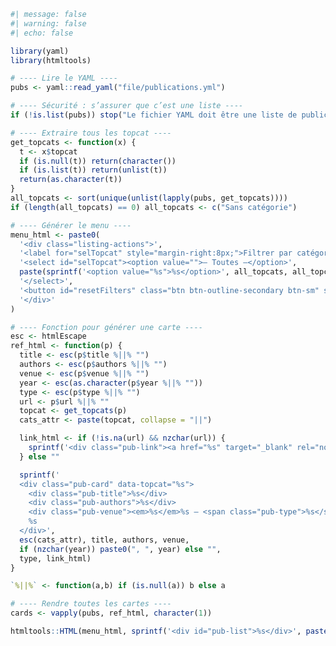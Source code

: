 ```{r}
#| message: false
#| warning: false
#| echo: false

library(yaml)
library(htmltools)

# ---- Lire le YAML ----
pubs <- yaml::read_yaml("file/publications.yml")

# ---- Sécurité : s’assurer que c’est une liste ----
if (!is.list(pubs)) stop("Le fichier YAML doit être une liste de publications (avec des - au début).")

# ---- Extraire tous les topcat ----
get_topcats <- function(x) {
  t <- x$topcat
  if (is.null(t)) return(character())
  if (is.list(t)) return(unlist(t))
  return(as.character(t))
}
all_topcats <- sort(unique(unlist(lapply(pubs, get_topcats))))
if (length(all_topcats) == 0) all_topcats <- c("Sans catégorie")

# ---- Générer le menu ----
menu_html <- paste0(
  '<div class="listing-actions">',
  '<label for="selTopcat" style="margin-right:8px;">Filtrer par catégorie :</label>',
  '<select id="selTopcat"><option value="">— Toutes —</option>',
  paste(sprintf('<option value="%s">%s</option>', all_topcats, all_topcats), collapse = ""),
  '</select>',
  '<button id="resetFilters" class="btn btn-outline-secondary btn-sm" style="margin-left:8px;">Réinitialiser</button>',
  '</div>'
)

# ---- Fonction pour générer une carte ----
esc <- htmlEscape
ref_html <- function(p) {
  title <- esc(p$title %||% "")
  authors <- esc(p$authors %||% "")
  venue <- esc(p$venue %||% "")
  year <- esc(as.character(p$year %||% ""))
  type <- esc(p$type %||% "")
  url <- p$url %||% ""
  topcat <- get_topcats(p)
  cats_attr <- paste(topcat, collapse = "||")

  link_html <- if (!is.na(url) && nzchar(url)) {
    sprintf('<div class="pub-link"><a href="%s" target="_blank" rel="noopener">Lien vers la publication</a></div>', esc(url))
  } else ""

  sprintf('
  <div class="pub-card" data-topcat="%s">
    <div class="pub-title">%s</div>
    <div class="pub-authors">%s</div>
    <div class="pub-venue"><em>%s</em>%s — <span class="pub-type">%s</span></div>
    %s
  </div>',
  esc(cats_attr), title, authors, venue,
  if (nzchar(year)) paste0(", ", year) else "",
  type, link_html)
}

`%||%` <- function(a,b) if (is.null(a)) b else a

# ---- Rendre toutes les cartes ----
cards <- vapply(pubs, ref_html, character(1))

htmltools::HTML(menu_html, sprintf('<div id="pub-list">%s</div>', paste(cards, collapse="\n")))
```

```{=html}
<style>
.pub-card { padding: 12px 14px; border: 1px solid #eaeaea; border-radius: 10px; background: #fff; margin-bottom: 12px; }
.pub-title { font-size: 1.0rem; font-weight: 600; line-height: 1.3; margin-bottom: 4px; }
.pub-authors { color: #4a4a4a; margin-bottom: 2px; }
.pub-venue { color: #2f3b4a; margin-bottom: 6px; }
.pub-type { font-style: italic; color: #5a6a7a; }
.pub-link a { text-decoration: none; }
.listing-actions { margin: 10px 0 14px; }
</style>
```

```{=html}
<script>
window.addEventListener('DOMContentLoaded', function() {
  const select = document.getElementById('selTopcat');
  const reset  = document.getElementById('resetFilters');
  function getCats(card) {
    const raw = card.getAttribute('data-topcat') || '';
    return raw.split('||').map(s => s.trim()).filter(Boolean);
  }
  function applyFilter() {
    const wanted = (select?.value || '').trim();
    document.querySelectorAll('#pub-list .pub-card').forEach(card => {
      const show = !wanted || getCats(card).includes(wanted);
      card.style.display = show ? '' : 'none';
    });
  }
  if (select) select.addEventListener('change', applyFilter);
  if (reset)  reset.addEventListener('click', () => { select.value=''; applyFilter(); });
});
</script>
```
